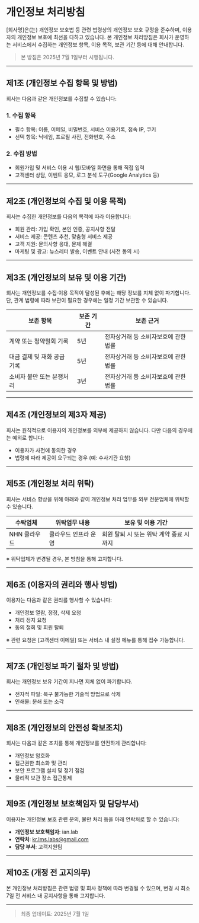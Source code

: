 # 개인정보 처리방침

[회사명]은(는) 개인정보 보호법 등 관련 법령상의 개인정보 보호 규정을 준수하며, 이용자의 개인정보 보호에 최선을 다하고 있습니다. 본 개인정보 처리방침은 회사가 운영하는 서비스에서 수집하는 개인정보 항목, 이용 목적, 보관 기간 등에 대해 안내합니다.

> 본 방침은 2025년 7월 1일부터 시행됩니다.

---

## 제1조 (개인정보 수집 항목 및 방법)

회사는 다음과 같은 개인정보를 수집할 수 있습니다:

### 1. 수집 항목

- 필수 항목: 이름, 이메일, 비밀번호, 서비스 이용기록, 접속 IP, 쿠키
- 선택 항목: 닉네임, 프로필 사진, 전화번호, 주소

### 2. 수집 방법

- 회원가입 및 서비스 이용 시 웹/모바일 화면을 통해 직접 입력
- 고객센터 상담, 이벤트 응모, 로그 분석 도구(Google Analytics 등)

---

## 제2조 (개인정보의 수집 및 이용 목적)

회사는 수집한 개인정보를 다음의 목적에 따라 이용합니다:

- 회원 관리: 가입 확인, 본인 인증, 공지사항 전달
- 서비스 제공: 콘텐츠 추천, 맞춤형 서비스 제공
- 고객 지원: 문의사항 응대, 문제 해결
- 마케팅 및 광고: 뉴스레터 발송, 이벤트 안내 (사전 동의 시)

---

## 제3조 (개인정보의 보유 및 이용 기간)

회사는 개인정보를 수집·이용 목적이 달성된 후에는 해당 정보를 지체 없이 파기합니다. 단, 관계 법령에 따라 보관이 필요한 경우에는 일정 기간 보관할 수 있습니다.

| 보존 항목                   | 보존 기간 | 보존 근거                            |
| --------------------------- | --------- | ------------------------------------ |
| 계약 또는 청약철회 기록     | 5년       | 전자상거래 등 소비자보호에 관한 법률 |
| 대금 결제 및 재화 공급 기록 | 5년       | 전자상거래 등 소비자보호에 관한 법률 |
| 소비자 불만 또는 분쟁처리   | 3년       | 전자상거래 등 소비자보호에 관한 법률 |

---

## 제4조 (개인정보의 제3자 제공)

회사는 원칙적으로 이용자의 개인정보를 외부에 제공하지 않습니다. 다만 다음의 경우에는 예외로 합니다:

- 이용자가 사전에 동의한 경우
- 법령에 따라 제공이 요구되는 경우 (예: 수사기관 요청)

---

## 제5조 (개인정보 처리 위탁)

회사는 서비스 향상을 위해 아래와 같이 개인정보 처리 업무를 외부 전문업체에 위탁할 수 있습니다.

| 수탁업체     | 위탁업무 내용        | 보유 및 이용 기간                       |
| ------------ | -------------------- | --------------------------------------- |
| NHN 클라우드 | 클라우드 인프라 운영 | 회원 탈퇴 시 또는 위탁 계약 종료 시까지 |

※ 위탁업체가 변경될 경우, 본 방침을 통해 고지합니다.

---

## 제6조 (이용자의 권리와 행사 방법)

이용자는 다음과 같은 권리를 행사할 수 있습니다:

- 개인정보 열람, 정정, 삭제 요청
- 처리 정지 요청
- 동의 철회 및 회원 탈퇴

※ 관련 요청은 [고객센터 이메일] 또는 서비스 내 설정 메뉴를 통해 접수 가능합니다.

---

## 제7조 (개인정보 파기 절차 및 방법)

회사는 개인정보 보유 기간이 지나면 지체 없이 파기합니다.

- 전자적 파일: 복구 불가능한 기술적 방법으로 삭제
- 인쇄물: 분쇄 또는 소각

---

## 제8조 (개인정보의 안전성 확보조치)

회사는 다음과 같은 조치를 통해 개인정보를 안전하게 관리합니다:

- 개인정보 암호화
- 접근권한 최소화 및 관리
- 보안 프로그램 설치 및 정기 점검
- 물리적 보관 장소 접근통제

---

## 제9조 (개인정보 보호책임자 및 담당부서)

이용자는 개인정보 보호 관련 문의, 불만 처리 등을 아래 연락처로 할 수 있습니다:

- **개인정보 보호책임자**: ian.lab
- **연락처**: kr.lms.labs@gmail.com
- **담당 부서**: 고객지원팀

---

## 제10조 (개정 전 고지의무)

본 개인정보 처리방침은 관련 법령 및 회사 정책에 따라 변경될 수 있으며, 변경 시 최소 7일 전 서비스 내 공지사항을 통해 고지합니다.

---

> 최종 업데이트: 2025년 7월 1일

